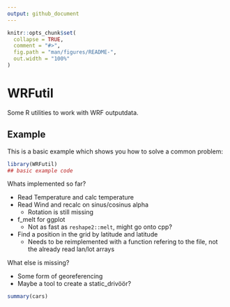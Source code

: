 ```yaml
---
output: github_document
---
```


<!-- README.md is generated from README.Rmd. Please edit that file -->

```r
knitr::opts_chunk$set(
  collapse = TRUE,
  comment = "#>",
  fig.path = "man/figures/README-",
  out.width = "100%"
)
```

# WRFutil

<!-- badges: start -->
<!-- badges: end -->

Some R utilities to work with WRF outputdata.

## Example

This is a basic example which shows you how to solve a common problem:

```r
library(WRFutil)
## basic example code
```

Whats implemented so far?

  * Read Temperature and calc temperature
  * Read Wind and recalc on sinus/cosinus alpha
    * Rotation is still missing
  * f_melt for ggplot
    * Not as fast as `reshape2::melt`, might go onto cpp?
  * Find a position in the grid by latitude and latitude
    * Needs to be reimplemented with a function refering to the file, not the already read lan/lot arrays

What else is missing?

  * Some form of georeferencing
  * Maybe a tool to create a static_drivöör?
  

```r
summary(cars)
```
